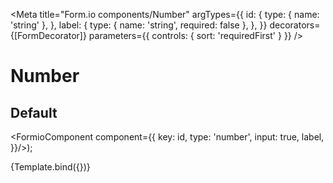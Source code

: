 
<Meta
  title="Form.io components/Number"
  argTypes={{
    id: {
      type: { name: 'string' },
    },
    label: {
      type: { name: 'string', required: false },
    },
  }}
  decorators={[FormDecorator]}
  parameters={{
    controls: { sort: 'requiredFirst' }
  }}
/>

# Number

## Default

  <FormioComponent component={{
      key: id,
      type: 'number',
      input: true,
      label,
}}/>);

<Canvas>
  <Story name="Default" args={{ id: 'amount', label: 'Aantal' }}>
    {Template.bind({})}
  </Story>
</Canvas>

<Props story="Default" />
